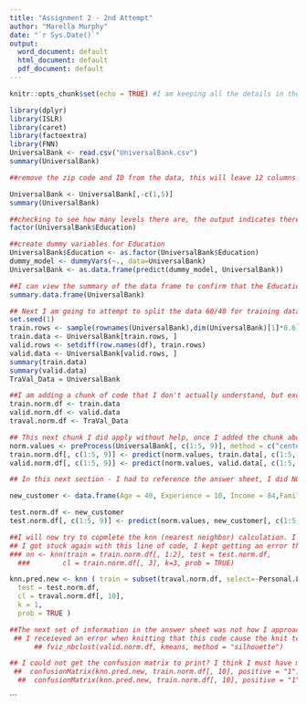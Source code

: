 ---
title: "Assignment 2 - 2nd Attempt"
author: "Marella Murphy"
date: "`r Sys.Date()`"
output:
  word_document: default
  html_document: default
  pdf_document: default
---

```{r setup, include=FALSE}
knitr::opts_chunk$set(echo = TRUE) #I am keeping all the details in the output file because it helps track the flow of the analysis better.
```

```{r}
library(dplyr)
library(ISLR)
library(caret)
library(factoextra)
library(FNN)
UniversalBank <- read.csv("UniversalBank.csv")
summary(UniversalBank)

##remove the zip code and ID from the data, this will leave 12 columns to work with##

UniversalBank <- UniversalBank[,-c(1,5)]
summary(UniversalBank)

##checking to see how many levels there are, the output indicates there are 3.
factor(UniversalBank$Education)

##create dummy variables for Education
UniversalBank$Education <- as.factor(UniversalBank$Education)
dummy_model <- dummyVars(~., data=UniversalBank)
UniversalBank <- as.data.frame(predict(dummy_model, UniversalBank))
```

```{r}
##I can view the summary of the data frame to confirm that the Education variable has been converted into 3 factors, I see the Education.1, 2, and 3 so this step is correct. 
summary.data.frame(UniversalBank)
```
```{r}
## Next I am going to attempt to split the data 60/40 for training data
set.seed(1)
train.rows <- sample(rownames(UniversalBank),dim(UniversalBank)[1]*0.6)
train.data <- UniversalBank[train.rows, ]
valid.rows <- setdiff(row.names(df), train.rows)
valid.data <- UniversalBank[valid.rows, ]
summary(train.data)
summary(valid.data)
TraVal_Data = UniversalBank

##I am adding a chunk of code that I don't actually understand, but excluded from my first attempt. This was causing me an error when I did not include it originally. 
train.norm.df <- train.data
valid.norm.df <- valid.data
traval.norm.df <- TraVal_Data

## This next chunk I did apply without help, once I added the chunk above. 
norm.values <- preProcess(UniversalBank[, c(1:5, 9)], method = c("center", "scale"))
train.norm.df[, c(1:5, 9)] <- predict(norm.values, train.data[, c(1:5, 9)]) 
valid.norm.df[, c(1:5, 9)] <- predict(norm.values, valid.data[, c(1:5, 9)])
```
```{r}
## In this next section - I had to reference the answer sheet, I did NOT get this part correct the first attempt. But here is what I was able to duplicate using the example to create the new data frame. 

new_customer <- data.frame(Age = 40, Experience = 10, Income = 84,Family = 2, CCAvg = 2, Education.1 = 0, Education.2 = 1, Education.3 = 0, Mortgage = 0, Securities.Account = 0, CD.Account = 0, Online = 1, CreditCard = 1)

test.norm.df <- new_customer
test.norm.df[, c(1:5, 9)] <- predict(norm.values, new_customer[, c(1:5, 9)])
```

```{r}
##I will now try to copmlete the knn (nearest neighbor) calculation. I'm using the "FNN" library from the class example for classifiers.
## I got stuck again with this line of code, I kept getting an error that the dims differ, so for my 2nd attempt I referenced the answer sheet. This is when I reazlied I omitted the traval.norm data alltogether above, and I had to go back to add it. 
### nn <- knn(train = train.norm.df[, 1:2], test = test.norm.df,
  ###        cl = train.norm.df[, 3], k=3, prob = TRUE)

knn.pred.new <- knn ( train = subset(traval.norm.df, select=-Personal.Loan),
  test = test.norm.df, 
  cl = traval.norm.df[, 10],
  k = 1,
  prob = TRUE )

```

```{r}
##The next set of information in the answer sheet was not how I approached this to find the correct k, so I left my original work because I still reached k=3. I think we had not technically learned this yet in Assignment 2.
 ## I receieved an error when knitting that this code cause the knit to stop scale.df <- scale(valid.data.df)
      ## fviz_nbclust(valid.norm.df, kmeans, method = "silhouette") 
```
```{r}
## I could not get the confusion matrix to print? I think I must have missed a step above. However, I do understand that the confusion matrix is meant to summarize the correct and incorrect classifications. So, perpahps I did no classify anything correct...? Taking note of this for the final to try to apply it correctly.
 ##  confusionMatrix(knn.pred.new, train.norm.df[, 10], positive = "1")
  ##  confusionMatrix(knn.pred.new, train.norm.df[, 10], positive = "1")$byClass["F1"]
```

```

